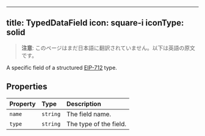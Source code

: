 <!-- AUTO-GENERATED-CONTENT:START (ENGLISH-COPY) -->
---
title: TypedDataField
icon: square-i
iconType: solid
---

> **注意**: このページはまだ日本語に翻訳されていません。以下は英語の原文です。

A specific field of a structured [EIP-712](https://eips.ethereum.org/EIPS/eip-712) type.

## Properties

| Property | Type | Description |
| :------ | :------ | :------ |
| `name` | `string` | The field name. |
| `type` | `string` | The type of the field. |
